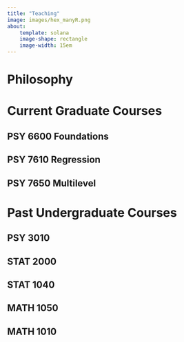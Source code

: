 ```yaml
---
title: "Teaching"
image: images/hex_manyR.png
about: 
    template: solana
    image-shape: rectangle
    image-width: 15em
---
```


# Philosophy

# Current Graduate Courses

## PSY 6600 Foundations

## PSY 7610 Regression

## PSY 7650 Multilevel

# Past Undergraduate Courses

## PSY 3010

## STAT 2000

## STAT 1040

## MATH 1050

## MATH 1010

